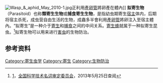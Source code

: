 [[File:Wasp_&_aphid_May_2010-1.jpg|thumb]]正利用[[產卵管|產卵管]]將卵產在{{le|甜菜蚜|Black bean aphid}}體內]]
'''拟寄生物'''（Parasitoid）也称'''類寄生生物'''或'''捕食寄生生物'''，是指幼虫期寄生[[宿主|宿主]]体内，后期将宿主杀死，成虫营自由生活的生物，成蟲多半會利用[[產卵管|產卵管]]將卵注入至宿主體內。“拟寄生”是一种介于[[寄生|寄生]]和[[捕食|捕食]]之间的中间关系。[[寄生蜂|寄生蜂]]就属于一种拟寄生昆虫。<ref>[http://www.term.gov.cn/pages/homepage/result2.jsp?id=287038&subid=10001794&subject=%E7%A7%8D%E7%BE%A4%E7%94%9F%E6%80%81%E5%AD%A6&subsys=%E7%94%9F%E6%80%81%E5%AD%A6]{{dead link|date=2018年3月 |bot=InternetArchiveBot |fix-attempted=yes }}，[[全国科学技术名词审定委员会|全国科学技术名词审定委员会]]，2013年5月25日查阅</ref>拟寄生物可以用来进行[[害虫|害虫]]的生物防治。

==参考资料==
{{reflist}}
[[Category:寄生虫学|Category:寄生虫学]]
[[Category:寄生|Category:寄生]]
[[Category:生物防治|Category:生物防治]]